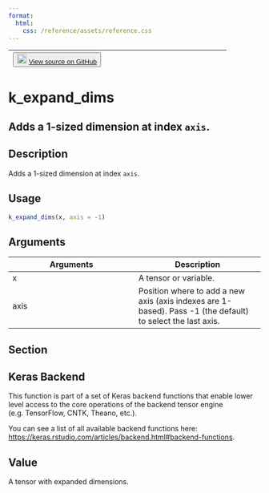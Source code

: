 ```yaml
---
format:
  html:
    css: /reference/assets/reference.css
---
```


| <button class="button"> ![](/reference/assets/GitHub-Mark-32px.png){width="20"} [View source on GitHub](https://github.com/rstudio/keras//blob/main/R/backend.R#L936) </button> |
|:------------------------------:|:--------------------------------------:|

# k_expand_dims

## Adds a 1-sized dimension at index `axis`.

## Description
Adds a 1-sized dimension at index `axis`. 


## Usage
```r
k_expand_dims(x, axis = -1) 
```

## Arguments
|Arguments|Description|
|---|---|
| x | A tensor or variable. |
| axis | Position where to add a new axis (axis indexes are 1-based). Pass -1 (the default) to select the last axis. |


## Section

## Keras Backend

This function is part of a set of Keras backend functions that enable lower level access to the core operations of the backend tensor engine (e.g. TensorFlow, CNTK, Theano, etc.). 

You can see a list of all available backend functions here: [https://keras.rstudio.com/articles/backend.html#backend-functions](https://keras.rstudio.com/articles/backend.html#backend-functions). 

## Value
A tensor with expanded dimensions. 




